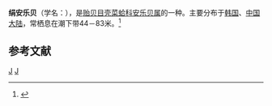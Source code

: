 {{Speciesbox
| taxon = Solamen spectabilis
| binomial_authority = (A. Adams, 1862)
}}
'''绢安乐贝'''（学名：''{{lang|la|Solamen spectabilis}}''），是[[贻贝目|贻贝目]][[壳菜蛤科|壳菜蛤科]][[安乐贝属|安乐贝属]]的一种。主要分布于[[韩国|韩国]]、[[中国大陆|中国大陆]]，常栖息在潮下带44－83米。<ref>{{cite web|url=http://shell.sinica.edu.tw/chinese/shellbase_detail.php?science_no=3635|title=国际贝库：绢安乐贝|publisher=台湾贝类资料库|accessdate=2009-08-11|archive-date=2016-03-04|archive-url=https://web.archive.org/web/20160304125503/http://shell.sinica.edu.tw/chinese/shellbase_detail.php?science_no=3635|dead-url=no}}</ref>

== 参考文献 ==
{{reflist}}

{{taxonbar}}
[[Category:_1862年描述的动物|J]]
[[Category:安乐贝属|J]]